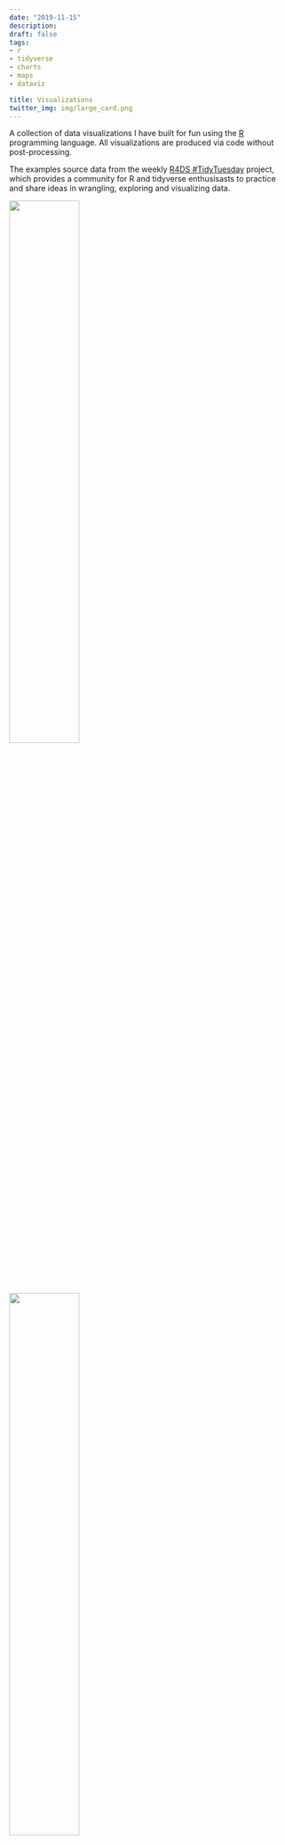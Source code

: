 ```yaml
---
date: "2019-11-15"
description: 
draft: false
tags:
- r
- tidyverse
- charts
- maps
- dataviz

title: Visualizations
twitter_img: img/large_card.png
---
```


A collection of data visualizations I have built for fun using the [R](https://www.r-project.org/about.html) programming language. All visualizations are produced via code without post-processing.
<br/>

The examples source data from the weekly [R4DS #TidyTuesday](https://github.com/rfordatascience/tidytuesday) project, which provides a community for R and tidyverse enthusisasts to practice and share ideas in wrangling, exploring and visualizing data.


<img src="/img/franchise.png" style="height: 50%; width: 50%; object-fit: contain">

<img src="/img/ufo.png" style="height: 50%; width: 50%; object-fit: contain">

<img src="/img/moore.png" style="height: 50%; width: 50%; object-fit: contain">

<img src="/img/cars.png" style="height: 50%; width: 50%; object-fit: contain">

<img src="/img/world cup.png" style="height: 50%; width: 50%; object-fit: contain">

<img src="/img/squirrels.png" style="height: 50%; width: 50%; object-fit: contain">

<img src="/img/emperors.png" style="height: 50%; width: 50%; object-fit: contain">

<img src="/img/wine.png" style="height: 50%; width: 50%; object-fit: contain">

<img src="/img/commute.png" style="height: 50%; width: 50%; object-fit: contain">

<img src="/img/explosions.gif" style="height: 50%; width: 50%; object-fit: contain">

<img src="/img/parks.png" style="height: 50%; width: 50%; object-fit: contain">

<img src="/img/students.png" style="height: 50%; width: 50%; object-fit: contain">
